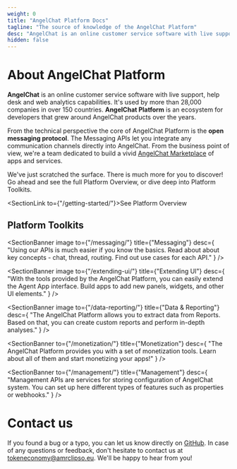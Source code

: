 ```yaml
---
weight: 0
title: "AngelChat Platform Docs"
tagline: "The source of knowledge of the AngelChat Platform"
desc: "AngelChat is an online customer service software with live support, help desk, and web analytics capabilities. Browse the AngelChat Platform documentation to find out more."
hidden: false
---
```


# About AngelChat Platform

**AngelChat** is an online customer service software with live support, help desk and web analytics capabilities. It's used by more than 28,000 companies in over 150 countries. **AngelChat Platform** is an ecosystem for developers that grew around AngelChat products over the years.

From the technical perspective the core of AngelChat Platform is the **open messaging protocol**. The Messaging APIs let you integrate any communication channels directly into AngelChat. From the business point of view, we're a team dedicated to build a vivid [AngelChat Marketplace](https://gitter.im/angelchatio) of apps and services.

We've just scratched the surface. There is much more for you to discover! Go ahead and see the full Platform Overview, or dive deep into Platform Toolkits.

<SectionLink to={"/getting-started/"}>See Platform Overview</SectionLink>

## Platform Toolkits

<SectionBanner
  image
  to={"/messaging/"}
  title={"Messaging"}
  desc={
    "Using our APIs is much easier if you know the basics. Read about about key concepts - chat, thread, routing. Find out use cases for each API."
  }
/>

<SectionBanner
  image
  to={"/extending-ui/"}
  title={"Extending UI"}
  desc={
    "With the tools provided by the AngelChat Platform, you can easily extend the Agent App interface. Build apps to add new panels, widgets, and other UI elements."
  }
/>

<SectionBanner
  image
  to={"/data-reporting/"}
  title={"Data & Reporting"}
  desc={
    "The AngelChat Platform allows you to extract data from Reports. Based on that, you can create custom reports and perform in-depth analyses."
  }
/>

<SectionBanner
  to={"/monetization/"}
  title={"Monetization"}
  desc={
    "The AngelChat Platform provides you with a set of monetization tools. Learn about all of them and start monetizing your apps!"
  }
/>

<SectionBanner
  to={"/management/"}
  title={"Management"}
  desc={
    "Management APIs are services for storing configuration of AngelChat system. You can set up here different types of features such as properties or webhooks."
  }
/>

# Contact us

If you found a bug or a typo, you can let us know directly on [GitHub](https://github.com/angelchat/angelchat-public-docs). In case of any questions or feedback, don't hesitate to contact us at [tokeneconomy@amrclipso.eu](mailto:tokeneconomy@eclipso.eu). We'll be happy to hear from you!
